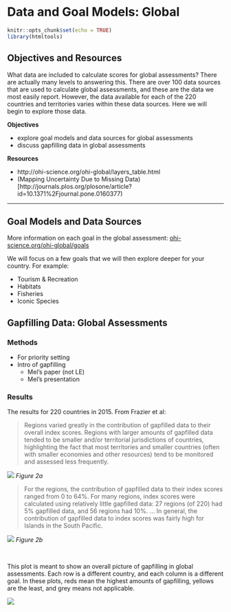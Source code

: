 # Data and Goal Models: Global {#data-goal-models} 

```r
knitr::opts_chunk$set(echo = TRUE)
library(htmltools)
```

## Objectives and Resources

What data are included to calculate scores for global assessments? There are actually many levels to answering this. There are over 100 data sources that are used to calculate global assessments, and these are the data we most easily report. However, the data available for each of the 220 countries and territories varies within these data sources. Here we will begin to explore those data.

**Objectives**

- explore goal models and data sources for global assessments
- discuss gapfilling data in global assessments

**Resources**

- http://ohi-science.org/ohi-global/layers_table.html
- (Mapping Uncertainty Due to Missing Data)[http://journals.plos.org/plosone/article?id=10.1371%2Fjournal.pone.0160377)

----


## Goal Models and Data Sources

More information on each goal in the global assessment: [ohi-science.org/ohi-global/goals](http://ohi-science.org/ohi-global/goals.html)


We will focus on a few goals that we will then explore deeper for your country. For example:

- Tourism & Recreation
- Habitats
- Fisheries
- Iconic Species


## Gapfilling Data: Global Assessments

### Methods 
- For priority setting
- Intro of gapfilling
    - Mel's paper (not LE)
    - Mel's presentation

### Results
The results for 220 countries in 2015. From Frazier et al: 

> Regions varied greatly in the contribution of gapfilled data to their overall index scores. Regions with larger amounts of gapfilled data tended to be smaller and/or territorial jurisdictions of countries, highlighting the fact that most territories and smaller countries (often with smaller economies and other resources) tend to be monitored and assessed less frequently. 

![](images/frazier_fig2a.png)
*Figure 2a*
<br>

> For the regions, the contribution of gapfilled data to their index scores ranged from 0 to 64%. For many regions, index scores were calculated using relatively little gapfilled data: 27 regions (of 220) had 5% gapfilled data, and 56 regions had 10%. ... In general, the contribution of gapfilled data to index scores was fairly high for Islands in the South Pacific.

![](images/frazier_fig2b.png)
*Figure 2b*

<br>

This plot is meant to show an overall picture of gapfilling in global assessments. Each row is a different country, and each column is a different goal. In these plots, reds mean the highest amounts of gapfilling, yellows are the least, and grey means not applicable. 

![](images/carpetPlot_gapfillingFrazierS2Fig.TIFF)

